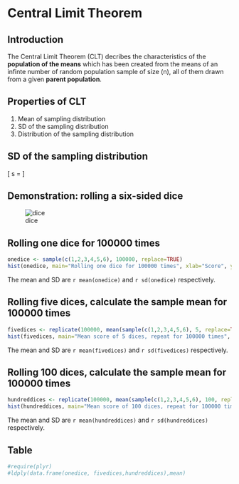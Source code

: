 # Central Limit Theorem

## Introduction

The Central Limit Theorem (CLT) decribes the characteristics of the
**population of the means** which has been created from the means of
an infinte number of random population sample of size (n), all of them
drawn from a given **parent population**.

## Properties of CLT

1. Mean of sampling distribution
2. SD of the sampling distribution
3. Distribution of the sampling distribution

## SD of the sampling distribution

\[ s = \frac{\sigma}{\sqrt{n}} \]

## Demonstration: rolling a six-sided dice

![dice][dice]

## Rolling one dice for 100000 times

```r
onedice <- sample(c(1,2,3,4,5,6), 100000, replace=TRUE)
hist(onedice, main="Rolling one dice for 100000 times", xlab="Score", ylab="Freq")
```

The mean and SD are `r mean(onedice)` and `r sd(onedice)` respectively.

## Rolling five dices, calculate the sample mean for 100000 times

```r
fivedices <- replicate(100000, mean(sample(c(1,2,3,4,5,6), 5, replace=TRUE)))
hist(fivedices, main="Mean score of 5 dices, repeat for 100000 times", xlab="Score", ylab="Freq", xlim=c(0,7))
```

The mean and SD are `r mean(fivedices)` and `r sd(fivedices)` respectively.

## Rolling 100 dices, calculate the sample mean for 100000 times

```r
hundreddices <- replicate(100000, mean(sample(c(1,2,3,4,5,6), 100, replace=TRUE)))
hist(hundreddices, main="Mean score of 100 dices, repeat for 100000 times", xlab="Score", ylab="Freq", xlim=c(0,7))
```

The mean and SD are `r mean(hundreddices)` and `r sd(hundreddices)` respectively.

## Table

```r
#require(plyr)
#ldply(data.frame(onedice, fivedices,hundreddices),mean)
```
[dice]: dice01.jpg